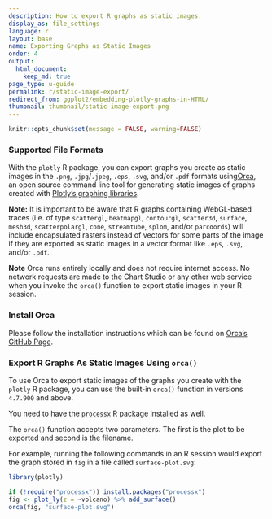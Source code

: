 ```yaml
---
description: How to export R graphs as static images.
display_as: file_settings
language: r
layout: base
name: Exporting Graphs as Static Images
order: 4
output:
  html_document:
    keep_md: true
page_type: u-guide
permalink: r/static-image-export/
redirect_from: ggplot2/embedding-plotly-graphs-in-HTML/
thumbnail: thumbnail/static-image-export.png
---
```


```r
knitr::opts_chunk$set(message = FALSE, warning=FALSE)
```
### Supported File Formats

With the `plotly` R package, you can export graphs you create as static images in the `.png`, `.jpg`/`.jpeg`, `.eps`, `.svg`, and/or `.pdf` formats using[Orca](https://github.com/plotly/orca), an open source command line tool for generating static images of graphs created with [Plotly's graphing libraries](https://plotly.com/graphing-libraries).

**Note:** It is important to be aware that R graphs containing WebGL-based traces (i.e. of type `scattergl`, `heatmapgl`, `contourgl`, `scatter3d`, `surface`, `mesh3d`, `scatterpolargl`, `cone`, `streamtube`, `splom`, and/or `parcoords`) will include encapsulated rasters instead of vectors for some parts of the image if they are exported as static images in a vector format like `.eps`, `.svg`, and/or `.pdf`.

**Note** Orca runs entirely locally and does not require internet access. No network requests are made to the Chart Studio or any other web service when you invoke the `orca()` function to export static images in your R session.

### Install Orca

Please follow the installation instructions which can be found on [Orca's GitHub Page](https://github.com/plotly/orca#installation).

### Export R Graphs As Static Images Using `orca()`

To use Orca to export static images of the graphs you create with the `plotly` R package, you can use the built-in `orca()` function in versions `4.7.900` and above.

You need to have the [`processx`](https://github.com/r-lib/processx) R package installed as well.

The `orca()` function accepts two parameters. The first is the plot to be exported and second is the filename.

For example, running the following commands in an R session would export the graph stored in `fig` in a file called `surface-plot.svg`:

```r
library(plotly)

if (!require("processx")) install.packages("processx")
fig <- plot_ly(z = ~volcano) %>% add_surface()
orca(fig, "surface-plot.svg")
```
